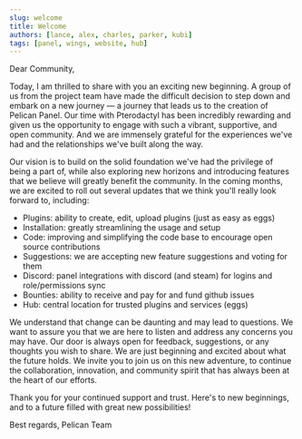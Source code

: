 ```yaml
---
slug: welcome
title: Welcome
authors: [lance, alex, charles, parker, kubi]
tags: [panel, wings, website, hub]
---
```


Dear Community,

Today, I am thrilled to share with you an exciting new beginning.
A group of us from the project team have made the difficult decision to step down and embark on a new journey
— a journey that leads us to the creation of Pelican Panel.
Our time with Pterodactyl has been incredibly rewarding and given us the opportunity to engage with such a vibrant, supportive, and open community.
And we are immensely grateful for the experiences we've had and the relationships we've built along the way.

Our vision is to build on the solid foundation we've had the privilege of being a part of,
while also exploring new horizons and introducing features that we believe will greatly benefit the community.
In the coming months, we are excited to roll out several updates that we think you'll really look forward to, including:

* Plugins: ability to create, edit, upload plugins (just as easy as eggs)
* Installation: greatly streamlining the usage and setup
* Code: improving and simplifying the code base to encourage open source contributions
* Suggestions: we are accepting new feature suggestions and voting for them
* Discord: panel integrations with discord (and steam) for logins and role/permissions sync
* Bounties: ability to receive and pay for and fund github issues
* Hub: central location for trusted plugins and services (eggs)

We understand that change can be daunting and may lead to questions.
We want to assure you that we are here to listen and address any concerns you may have. Our door is always open for feedback, suggestions, or any thoughts you wish to share.
We are just beginning and excited about what the future holds.
We invite you to join us on this new adventure, to continue the collaboration, innovation, and community spirit that has always been at the heart of our efforts.

Thank you for your continued support and trust. Here's to new beginnings, and to a future filled with great new possibilities!

Best regards,
Pelican Team
